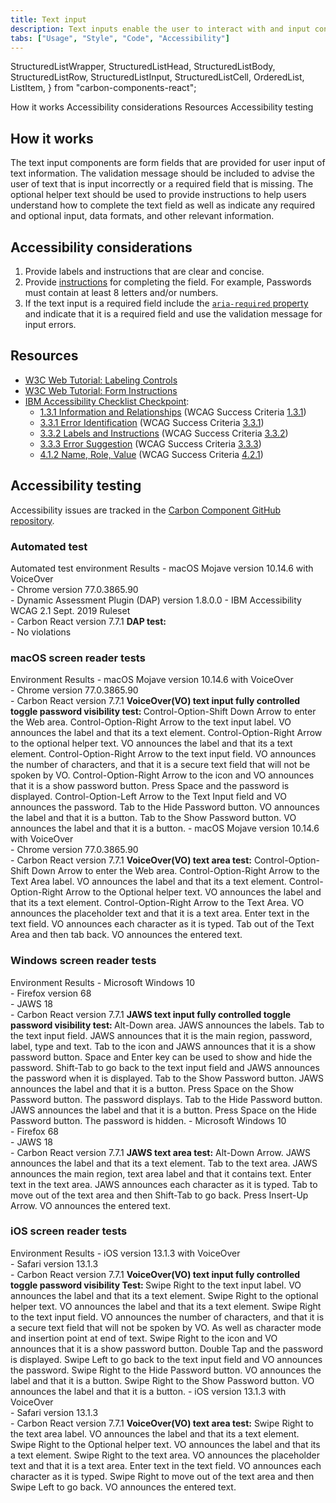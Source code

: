 ```yaml
---
title: Text input
description: Text inputs enable the user to interact with and input content and data. This component can be used for long and short form entries.
tabs: ["Usage", "Style", "Code", "Accessibility"]
---
```


  StructuredListWrapper,
  StructuredListHead,
  StructuredListBody,
  StructuredListRow,
  StructuredListInput,
  StructuredListCell,
  OrderedList,
  ListItem,
} from "carbon-components-react";

<AnchorLinks>
  <AnchorLink>How it works</AnchorLink>
  <AnchorLink>Accessibility considerations</AnchorLink>
  <AnchorLink>Resources</AnchorLink>
  <AnchorLink>Accessibility testing</AnchorLink>
</AnchorLinks>

## How it works

The text input components are form fields that are provided for user input of text information. The validation message should be included to advise the user of text that is input incorrectly or a required field that is missing. The optional helper text should be used to provide instructions to help users understand how to complete the text field as well as indicate any required and optional input, data formats, and other relevant information.

## Accessibility considerations

1. Provide labels and instructions that are clear and concise.
2. Provide [instructions](https://www.w3.org/WAI/tutorials/forms/instructions/) for completing the field. For example, Passwords must contain at least 8 letters and/or numbers.
3. If the text input is a required field include the [`aria-required` property](https://www.w3.org/TR/WCAG20-TECHS/ARIA2.html) and indicate that it is a required field and use the validation message for input errors.

## Resources

- [W3C Web Tutorial: Labeling Controls](https://www.w3.org/WAI/tutorials/forms/labels/)
- [W3C Web Tutorial: Form Instructions](https://www.w3.org/WAI/tutorials/forms/instructions/)
- [IBM Accessibility Checklist Checkpoint](https://www.ibm.com/able/guidelines/ci162/accessibility_checklist.html):
  - [1.3.1 Information and Relationships](https://www.ibm.com/able/guidelines/ci162/info_and_relationships.html) (WCAG Success Criteria [1.3.1](http://www.w3.org/TR/2016/NOTE-UNDERSTANDING-WCAG20-20161007/content-structure-separation-programmatic.html))
  - [3.3.1 Error Identification](https://www.ibm.com/able/guidelines/ci162/error_id.html) (WCAG Success Criteria [3.3.1](https://www.w3.org/TR/UNDERSTANDING-WCAG20/minimize-error-identified.html))
  - [3.3.2 Labels and Instructions](https://www.ibm.com/able/guidelines/ci162/labels_or_instructions.html) (WCAG Success Criteria [3.3.2](http://www.w3.org/TR/UNDERSTANDING-WCAG20/minimize-error-cues.html))
  - [3.3.3 Error Suggestion](https://www.ibm.com/able/guidelines/ci162/error_suggestion.html) (WCAG Success Criteria [3.3.3](http://www.w3.org/TR/UNDERSTANDING-WCAG20/minimize-error-suggestions.html))
  - [4.1.2 Name, Role, Value](https://www.ibm.com/able/guidelines/ci162/name_role_value.html) (WCAG Success Criteria [4.2.1](https://www.w3.org/WAI/WCAG21/Understanding/name-role-value))

## Accessibility testing

Accessibility issues are tracked in the [Carbon Component GitHub repository](https://github.com/carbon-design-system/carbon/milestones).

### Automated test

<Row>
  <Column noGutterSm>
    <StructuredListWrapper>
      <StructuredListHead>
        <StructuredListRow head>
          <StructuredListCell head>
            Automated test environment
          </StructuredListCell>
          <StructuredListCell head>Results</StructuredListCell>
        </StructuredListRow>
      </StructuredListHead>
      <StructuredListBody>
        <StructuredListRow>
          <StructuredListCell>
            - macOS Mojave version 10.14.6 with VoiceOver
            <br />
            - Chrome version 77.0.3865.90
            <br />
            - Dynamic Assessment Plugin (DAP) version 1.8.0.0 - IBM
            Accessibility WCAG 2.1 Sept. 2019 Ruleset
            <br />- Carbon React version 7.7.1
          </StructuredListCell>
          <StructuredListCell>
            <strong>DAP test:</strong>
            <br />- No violations
          </StructuredListCell>
        </StructuredListRow>
      </StructuredListBody>
    </StructuredListWrapper>
  </Column>
</Row>

### macOS screen reader tests

<Row>
  <Column noGutterSm>
    <StructuredListWrapper>
      <StructuredListHead>
        <StructuredListRow head>
          <StructuredListCell head>Environment </StructuredListCell>
          <StructuredListCell head>Results</StructuredListCell>
        </StructuredListRow>
      </StructuredListHead>
      <StructuredListBody>
        <StructuredListRow>
          <StructuredListCell>
            - macOS Mojave version 10.14.6 with VoiceOver
            <br />
            - Chrome version 77.0.3865.90
            <br />- Carbon React version 7.7.1
          </StructuredListCell>
          <StructuredListCell>
            <strong>
              VoiceOver(VO) text input fully controlled toggle password
              visibility test:
            </strong>
            <OrderedList>
              <ListItem>
                Control-Option-Shift Down Arrow to enter the Web area.
              </ListItem>
              <ListItem>
                Control-Option-Right Arrow to the text input label. VO announces
                the label and that its a text element.
              </ListItem>
              <ListItem>
                Control-Option-Right Arrow to the optional helper text. VO
                announces the label and that its a text element.
              </ListItem>
              <ListItem>
                Control-Option-Right Arrow to the text input field. VO announces
                the number of characters, and that it is a secure text field
                that will not be spoken by VO.
              </ListItem>
              <ListItem>
                Control-Option-Right Arrow to the icon and VO announces that it
                is a show password button.
              </ListItem>
              <ListItem>Press Space and the password is displayed.</ListItem>
              <ListItem>
                Control-Option-Left Arrow to the Text Input field and VO
                announces the password.
              </ListItem>
              <ListItem>
                Tab to the Hide Password button. VO announces the label and that
                it is a button.
              </ListItem>
              <ListItem>
                Tab to the Show Password button. VO announces the label and that
                it is a button.
              </ListItem>
            </OrderedList>
          </StructuredListCell>
        </StructuredListRow>
        <StructuredListRow>
          <StructuredListCell>
            - macOS Mojave version 10.14.6 with VoiceOver
            <br />
            - Chrome version 77.0.3865.90
            <br />- Carbon React version 7.7.1
          </StructuredListCell>
          <StructuredListCell>
            <strong>VoiceOver(VO) text area test:</strong>
            <OrderedList>
              <ListItem>
                Control-Option-Shift Down Arrow to enter the Web area.
              </ListItem>
              <ListItem>
                Control-Option-Right Arrow to the Text Area label. VO announces
                the label and that its a text element.
              </ListItem>
              <ListItem>
                Control-Option-Right Arrow to the Optional helper text. VO
                announces the label and that its a text element.
              </ListItem>
              <ListItem>
                Control-Option-Right Arrow to the Text Area. VO announces the
                placeholder text and that it is a text area.
              </ListItem>
              <ListItem>
                Enter text in the text field. VO announces each character as it
                is typed.
              </ListItem>
              <ListItem>
                Tab out of the Text Area and then tab back. VO announces the
                entered text.
              </ListItem>
            </OrderedList>
          </StructuredListCell>
        </StructuredListRow>
      </StructuredListBody>
    </StructuredListWrapper>
  </Column>
</Row>

### Windows screen reader tests

<Row>
  <Column noGutterSm>
    <StructuredListWrapper>
      <StructuredListHead>
        <StructuredListRow head>
          <StructuredListCell head>Environment</StructuredListCell>
          <StructuredListCell head>Results</StructuredListCell>
        </StructuredListRow>
      </StructuredListHead>
      <StructuredListBody>
        <StructuredListRow>
          <StructuredListCell>
            - Microsoft Windows 10
            <br />
            - Firefox version 68
            <br />
            - JAWS 18
            <br />- Carbon React version 7.7.1
          </StructuredListCell>
          <StructuredListCell>
            <strong>
              JAWS text input fully controlled toggle password visibility test:
            </strong>
            <OrderedList>
              <ListItem>Alt-Down area. JAWS announces the labels.</ListItem>
              <ListItem>
                Tab to the text input field. JAWS announces that it is the main
                region, password, label, type and text.
              </ListItem>
              <ListItem>
                Tab to the icon and JAWS announces that it is a show password
                button.
              </ListItem>
              <ListItem>
                Space and Enter key can be used to show and hide the password.
              </ListItem>
              <ListItem>
                Shift-Tab to go back to the text input field and JAWS announces
                the password when it is displayed.
              </ListItem>
              <ListItem>
                Tab to the Show Password button. JAWS announces the label and
                that it is a button.
              </ListItem>
              <ListItem>
                Press Space on the Show Password button. The password displays.
              </ListItem>
              <ListItem>
                Tab to the Hide Password button. JAWS announces the label and
                that it is a button.
              </ListItem>
              <ListItem>
                Press Space on the Hide Password button. The password is hidden.
              </ListItem>
            </OrderedList>
          </StructuredListCell>
        </StructuredListRow>
        <StructuredListRow>
          <StructuredListCell>
            - Microsoft Windows 10
            <br />
            - Firefox 68
            <br />
            - JAWS 18
            <br />- Carbon React version 7.7.1
          </StructuredListCell>
          <StructuredListCell>
            <strong>JAWS text area test:</strong>
            <OrderedList>
              <ListItem>
                Alt-Down Arrow. JAWS announces the label and that its a text
                element.
              </ListItem>
              <ListItem>
                Tab to the text area. JAWS announces the main region, text area
                label and that it contains text.
              </ListItem>
              <ListItem>
                Enter text in the text area. JAWS announces each character as it
                is typed.
              </ListItem>
              <ListItem>
                Tab to move out of the text area and then Shift-Tab to go back.
                Press Insert-Up Arrow. VO announces the entered text.
              </ListItem>
            </OrderedList>
          </StructuredListCell>
        </StructuredListRow>
      </StructuredListBody>
    </StructuredListWrapper>
  </Column>
</Row>

### iOS screen reader tests

<Row>
  <Column noGutterSm>
    <StructuredListWrapper>
      <StructuredListRow head>
        <StructuredListCell head>Environment </StructuredListCell>
        <StructuredListCell head>Results</StructuredListCell>
      </StructuredListRow>
      <StructuredListBody>
        <StructuredListRow>
          <StructuredListCell>
            - iOS version 13.1.3 with VoiceOver
            <br />
            - Safari version 13.1.3
            <br />- Carbon React version 7.7.1
          </StructuredListCell>
          <StructuredListCell>
            <strong>
              VoiceOver(VO) text input fully controlled toggle password
              visibility Test:
            </strong>
            <OrderedList>
              <ListItem>
                Swipe Right to the text input label. VO announces the label and
                that its a text element.
              </ListItem>
              <ListItem>
                Swipe Right to the optional helper text. VO announces the label
                and that its a text element.
              </ListItem>
              <ListItem>
                Swipe Right to the text input field. VO announces the number of
                characters, and that it is a secure text field that will not be
                spoken by VO. As well as character mode and insertion point at
                end of text.
              </ListItem>
              <ListItem>
                Swipe Right to the icon and VO announces that it is a show
                password button.
              </ListItem>
              <ListItem>Double Tap and the password is displayed.</ListItem>
              <ListItem>
                Swipe Left to go back to the text input field and VO announces
                the password.
              </ListItem>
              <ListItem>
                Swipe Right to the Hide Password button. VO announces the label
                and that it is a button.
              </ListItem>
              <ListItem>
                Swipe Right to the Show Password button. VO announces the label
                and that it is a button.
              </ListItem>
            </OrderedList>
          </StructuredListCell>
        </StructuredListRow>
        <StructuredListRow>
          <StructuredListCell>
            - iOS version 13.1.3 with VoiceOver
            <br />
            - Safari version 13.1.3
            <br />- Carbon React version 7.7.1
          </StructuredListCell>
          <StructuredListCell>
            <strong>VoiceOver(VO) text area test:</strong>
            <OrderedList>
              <ListItem>
                Swipe Right to the text area label. VO announces the label and
                that its a text element.
              </ListItem>
              <ListItem>
                Swipe Right to the Optional helper text. VO announces the label
                and that its a text element.
              </ListItem>
              <ListItem>
                Swipe Right to the text area. VO announces the placeholder text
                and that it is a text area.
              </ListItem>
              <ListItem>
                Enter text in the text field. VO announces each character as it
                is typed.
              </ListItem>
              <ListItem>
                Swipe Right to move out of the text area and then Swipe Left to
                go back. VO announces the entered text.
              </ListItem>
            </OrderedList>
          </StructuredListCell>
        </StructuredListRow>
      </StructuredListBody>
    </StructuredListWrapper>
  </Column>
</Row>
